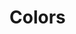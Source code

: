 
<Meta title="Design System/Colors" />

# Colors

<ColorPalette>
  <ColorItem
    title="color-primary"
    subtitle="primary"
    colors={[designTokens.colorPrimary]}
  />
  <ColorItem
    title="color-black"
    subtitle="black"
    colors={[designTokens.colorBlack]}
  />
  <ColorItem
    title="color-yellow"
    subtitle="yellow"
    colors={[designTokens.colorYellow]}
  />
  <ColorItem
    title="color-white"
    subtitle="white"
    colors={[designTokens.colorWhite]}
  />
  <ColorItem
    title="color-gray"
    subtitle="gray"
    colors={[designTokens.colorGray]}
  />
  <ColorItem
    title="color-cyan"
    subtitle="cyan"
    colors={[designTokens.colorCyan]}
  />
  <ColorItem
    title="color-teal"
    subtitle="teal"
    colors={[designTokens.colorTeal]}
  />
  <ColorItem
    title="color-green"
    subtitle="green"
    colors={[designTokens.colorGreen]}
  />
  <ColorItem
    title="color-orange"
    subtitle="orange"
    colors={[designTokens.colorOrange]}
  />
  <ColorItem
    title="color-red"
    subtitle="red"
    colors={[designTokens.colorRed]}
  />
  <ColorItem
    title="color-purple"
    subtitle="purple"
    colors={[designTokens.colorPurple]}
  />
  <ColorItem
    title="color-indigo"
    subtitle="indigo"
    colors={[designTokens.colorIndigo]}
  />
  <ColorItem
    title="color-blue"
    subtitle="blue"
    colors={[designTokens.colorBlue]}
  />
</ColorPalette>
